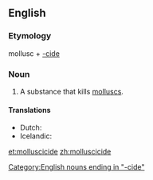 ==English==

===Etymology===
mollusc + [[-cide]]

===Noun===
{{en-noun}}

# A substance that kills [[mollusc]]s.

====Translations====
* Dutch: {{t+|nl|slakkenbestrijdingsmiddel}}
* Icelandic: {{t|is|lindýraeitur|n}}

[[Category:English nouns ending in "-cide"]]

[[et:molluscicide]]
[[zh:molluscicide]]
